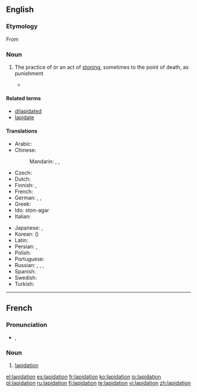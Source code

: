 ==English==

===Etymology===
From {{etyl|la}} {{term|lapis||stone|lang=la}}

===Noun===
{{en-noun}}

# {{legal}} The practice of or an act of [[stoning]], sometimes to the point of death, as punishment
#* {{quote-news|title=International Women’s Day, another day of repression for women|work=亚州新闻 |date=Mar 6|year=2007|passage=The five women on trial were almost all activists for the full repeal (not just a moratorium) of '''lapidation''', ie stoning, from Iran’s law books.}}

====Related terms====
* [[dilapidated]]
* [[lapidate]]

====Translations====
{{trans-top|act of stoning, sometimes to the point of death}}
* Arabic: {{t-|ar|رجم|m|tr=rajm}}
* Chinese:
*: Mandarin: {{t|cmn|石刑|tr=shíxíng|sc=Hani}}, {{t|cmn|投石刑|tr=tóushíxíng|sc=Hani}}, {{t|cmn|投石|tr=tóushí|sc=Hani}}
* Czech: {{t-|cs|kamenování}}
* Dutch: {{t+|nl|steniging|f}}
* Finnish: {{t-|fi|kivittäminen}}, {{t-|fi|kivitys}}
* French: {{t+|fr|lapidation|f}}
* German: {{t+|de|Steinigung|f}}, {{qualifier|from Arabic}} {{t-|de|Radschm|m}}, {{t-|de|Lapidation|f}}
* Greek: {{t+|el|λιθοβολισμός|m|tr=lithobolismós}}
* Ido: ston-agar
* Italian: {{t+|it|lapidazione|f}}
{{trans-mid}}
* Japanese: {{t-|ja|石打ち|tr=いしうち, ishi-uchi}}, {{t-|ja|石撃ち|tr=いしうち, ishi-uchi}}
* Korean: {{t-|ko|투석형|tr=tuseokhyeong|sc=Hang}} ({{t-|ko|投石刑|sc=Hani}})
* Latin: {{t-|la|lapidatio|f}}
* Persian: {{t+|fa|سنگسار|tr=sangsâr}}, {{t+|fa|رجم|tr=rajm}}
* Polish: {{t-|pl|ukamienowanie|n}}
* Portuguese: {{t-|pt|lapidação|f}}
* Russian: {{t-|ru|побивание камнями|n|tr=pobivánije kamnjámi}}, {{t-|ru|забрасывание камнями|n|tr=zabrásyvanije kamnjámi}}, {{t-|ru|лапидация|f|tr=lapidácija}}, {{qualifier|from Arabic}} {{t-|ru|раджм|m|tr=radžm}}
* Spanish: {{t+|es|lapidación|f}}
* Swedish: {{t+|sv|stening|c}}
* Turkish: {{t+|tr|recm}}
{{trans-bottom}}

----

==French==

===Pronunciation===
* {{IPA|/la.pi.da.sjɔ̃/|lang=fr}}, {{X-SAMPA|/la.pi.da.sjO~/}}

===Noun===
{{fr-noun|f}}

# [[#English|lapidation]]

[[el:lapidation]]
[[es:lapidation]]
[[fr:lapidation]]
[[ko:lapidation]]
[[io:lapidation]]
[[pl:lapidation]]
[[ru:lapidation]]
[[fi:lapidation]]
[[te:lapidation]]
[[vi:lapidation]]
[[zh:lapidation]]